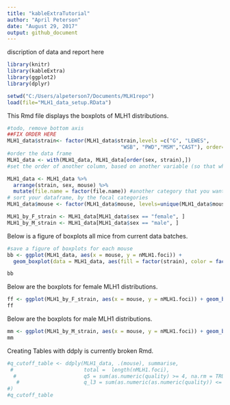 ```yaml
---
title: "kableExtraTutorial"
author: "April Peterson"
date: "August 29, 2017"
output: github_document
---
```


discription of data and report here

```r
library(knitr)
library(kableExtra)
library(ggplot2)
library(dplyr)

setwd("C:/Users/alpeterson7/Documents/MLH1repo")
load(file="MLH1_data_setup.RData")

```

This Rmd file displays the boxplots of MLH1 distributions.

```r
#todo, remove bottom axis
##FIX ORDER HERE
MLH1_data$strain<- factor(MLH1_data$strain,levels =c("G", "LEWES",
                                     "WSB", "PWD","MSM","CAST"), order=T )
#order the data frame
MLH1_data <- with(MLH1_data, MLH1_data[order(sex, strain),])
#set the order of another column, based on another variable (so that when)

MLH1_data <- MLH1_data %>%
  arrange(strain, sex, mouse) %>%
  mutate(file.name = factor(file.name)) #another category that you want the order to match
# sort your dataframe, by the focal categories
MLH1_data$mouse <- factor(MLH1_data$mouse, levels=unique(MLH1_data$mouse))

MLH1_by_F_strain <- MLH1_data[MLH1_data$sex == "female", ]
MLH1_by_M_strain <- MLH1_data[MLH1_data$sex == "male", ]
```

Below is a figure of boxplots all mice from current data batches.

```r
#save a figure of boxplots for each mouse
bb <- ggplot(MLH1_data, aes(x = mouse, y = nMLH1.foci)) + 
  geom_boxplot(data = MLH1_data, aes(fill = factor(strain), color = factor(sex) ) ) 

bb
```

Below are the boxplots for female MLH1 distributions.

```r
ff <- ggplot(MLH1_by_F_strain, aes(x = mouse, y = nMLH1.foci)) + geom_boxplot(data = MLH1_by_F_strain, aes(fill = factor(strain) ) )
ff

```

Below are the boxplots for male MLH1 distributions.

```r
mm <- ggplot(MLH1_by_M_strain, aes(x = mouse, y = nMLH1.foci)) + geom_boxplot(data = MLH1_by_F_strain, aes(fill = factor(strain) ) )
mm
```

Creating Tables with ddply is currently broken Rmd.

```r

#q_cutoff_table <- ddply(MLH1_data, .(mouse), summarise,
 #                       total =  length(nMLH1.foci),
  #                      q5 = sum(as.numeric(quality) >= 4, na.rm = TRUE ), 
   #                     q_l3 = sum(as.numeric(as.numeric(quality)) <= 4, na.rm = TRUE)
#)
#q_cutoff_table
```

